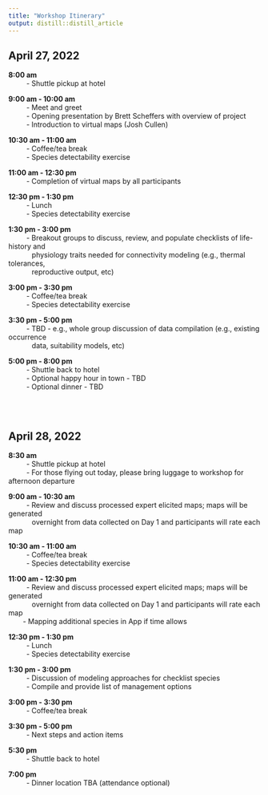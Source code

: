 ```yaml
---
title: "Workshop Itinerary"
output: distill::distill_article
---
```


## April 27, 2022

**8:00 am** <br>
&emsp; &emsp; - Shuttle pickup at hotel <br>

**9:00 am - 10:00 am** <br>
&emsp; &emsp; - Meet and greet <br>
&emsp; &emsp; - Opening presentation by Brett Scheffers with overview of project <br>
&emsp; &emsp; - Introduction to virtual maps (Josh Cullen) <br>

**10:30 am - 11:00 am** <br>
&emsp; &emsp; - Coffee/tea break <br>
&emsp; &emsp; - Species detectability exercise <br>

**11:00 am - 12:30 pm** <br>
&emsp; &emsp; - Completion of virtual maps by all participants <br>

**12:30 pm - 1:30 pm** <br>
&emsp; &emsp; - Lunch <br>
&emsp; &emsp; - Species detectability exercise <br>

**1:30 pm - 3:00 pm** <br>
&emsp; &emsp; - Breakout groups to discuss, review, and populate checklists of life-history and <br>
&emsp; &emsp; &ensp; physiology traits needed for connectivity modeling (e.g., thermal tolerances, <br>
&emsp; &emsp; &ensp; reproductive output, etc) <br>

**3:00 pm - 3:30 pm** <br>
&emsp; &emsp; - Coffee/tea break <br>
&emsp; &emsp; - Species detectability exercise <br>

**3:30 pm - 5:00 pm** <br>
&emsp; &emsp; - TBD - e.g., whole group discussion of data compilation (e.g., existing occurrence <br>
&emsp; &emsp; &ensp; data, suitability models, etc) <br>

**5:00 pm - 8:00 pm** <br>
&emsp; &emsp; - Shuttle back to hotel <br>
&emsp; &emsp; - Optional happy hour in town - TBD <br>
&emsp; &emsp; - Optional dinner - TBD <br>

<br> <br>

## April 28, 2022

**8:30 am** <br>
&emsp; &emsp; - Shuttle pickup at hotel <br>
&emsp; &emsp; - For those flying out today, please bring luggage to workshop for afternoon departure <br>

**9:00 am - 10:30 am** <br>
&emsp; &emsp; - Review and discuss processed expert elicited maps; maps will be generated <br> &emsp; &emsp; &ensp; overnight from data collected on Day 1 and participants will rate each map <br>

**10:30 am - 11:00 am** <br>
&emsp; &emsp; - Coffee/tea break <br>
&emsp; &emsp; - Species detectability exercise <br>

**11:00 am - 12:30 pm** <br>
&emsp; &emsp; - Review and discuss processed expert elicited maps; maps will be generated <br> &emsp; &emsp; &ensp; overnight from data collected on Day 1 and participants will rate each map <br>
&emsp; &ensp; - Mapping additional species in App if time allows <br>

**12:30 pm - 1:30 pm** <br>
&emsp; &emsp; - Lunch <br>
&emsp; &emsp; - Species detectability exercise <br>

**1:30 pm - 3:00 pm** <br>
&emsp; &emsp; - Discussion of modeling approaches for checklist species <br>
&emsp; &emsp; - Compile and provide list of management options <br>

**3:00 pm - 3:30 pm** <br>
&emsp; &emsp; - Coffee/tea break <br>

**3:30 pm - 5:00 pm** <br>
&emsp; &emsp; - Next steps and action items <br>

**5:30 pm** <br>
&emsp; &emsp; - Shuttle back to hotel <br>

**7:00 pm** <br>
&emsp; &emsp; - Dinner location TBA (attendance optional)

